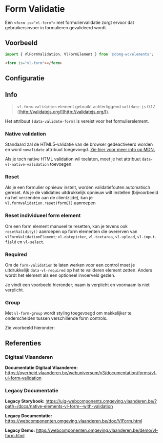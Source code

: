 
# Form Validatie

Een `<form is="vl-form">` met formuliervalidatie zorgt ervoor dat gebruikersinvoer in formulieren gevalideerd wordt.

## Voorbeeld

```js
import { VlFormValidation, VlFormElement } from '@domg-wc/elements';
```

```html
<form is="vl-form"></form>
```

<DocsStory id="elements-form--form-default" />

## Configuratie

<ArgsTable story={PRIMARY_STORY} />

## Info
> `vl-form-validation` element gebruikt achterliggend `validate.js` 0.12 ([http://validatejs.org/](http://validatejs.org/)).

Het attribuut `[data-validate-form]` is vereist voor het formulierelement.

<DocsStory id="elements-form--form-validation" />

### Native validation

Standaard zal de HTML5-validatie van de browser gedeactiveerd worden en word `novalidate` attribuut toegevoegd. [Zie hier voor meer info op MDN.](https://developer.mozilla.org/en-US/docs/Web/HTML/Element/form#novalidate)

Als je toch native HTML validation wil toelaten, moet je het attribuut `data-vl-native-validation` toevoegen.

### Reset

Als je een formulier opnieuw instelt, worden validatiefouten automatisch gereset. Als je de validaties uitdrukkelijk opnieuw wilt instellen (bijvoorbeeld na het verzenden aan de clientzijde), kan je `vl.formValidation.reset(formEl)` aanroepen

### Reset individueel form element

Om een form element manueel te resetten, kan je tevens ook `resetValidity()` aanroepen op form elementen die overerven van `vlFormValidationElement`; `vl-datepicker`, `vl-textarea`, `vl-upload`, `vl-input-field` en `vl-select`.

### Required

Om de `form-validation` te laten werken voor een control moet je uitdrukkelijk `data-vl-required` op het te valideren element zetten. Anders wordt het element als een optioneel invoerveld gezien.

Je vindt een voorbeeld hieronder; naam is verplicht en voornaam is niet verplicht.

<DocsStory id="elements-form--form-validation-optional" />

### Group

Met `vl-form-group` wordt styling toegevoegd om makkelijker te onderscheiden tussen verschillende form controls.

Zie voorbeeld hieronder:

<DocsStory id="elements-form--form-group" />


## Referenties

### Digitaal Vlaanderen

**Documentatie Digitaal Vlaanderen:** https://overheid.vlaanderen.be/webuniversum/v3/documentation/forms/vl-ui-form-validation

### Legacy Documentatie

**Legacy Storybook:** https://uig-webcomponents.omgeving.vlaanderen.be/?path=/docs/native-elements-vl-form--with-validation

**Legacy Documentatie:** https://webcomponenten.omgeving.vlaanderen.be/doc/VlForm.html

**Legacy Demo:** https://webcomponenten.omgeving.vlaanderen.be/demo/vl-form.html
